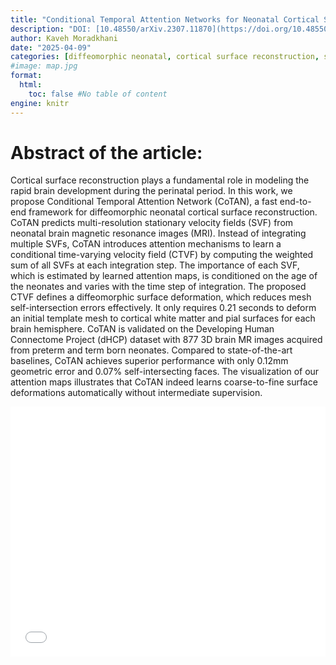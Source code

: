 ```yaml
---
title: "Conditional Temporal Attention Networks for Neonatal Cortical Surface Reconstruction"
description: "DOI: [10.48550/arXiv.2307.11870](https://doi.org/10.48550/arXiv.2307.11870){target='_blank'}"
author: Kaveh Moradkhani
date: "2025-04-09"
categories: [diffeomorphic neonatal, cortical surface reconstruction, structural MRI]
#image: map.jpg
format:
  html:
    toc: false #No table of content
engine: knitr
---
```


# Abstract of the article:

Cortical surface reconstruction plays a fundamental role in modeling the rapid brain development during the perinatal period. In this work, we propose Conditional Temporal Attention Network (CoTAN), a fast end-to-end framework for diffeomorphic neonatal cortical surface reconstruction. CoTAN predicts multi-resolution stationary velocity fields (SVF) from neonatal brain magnetic resonance images (MRI). Instead of integrating multiple SVFs, CoTAN introduces attention mechanisms to learn a conditional time-varying velocity field (CTVF) by computing the weighted sum of all SVFs at each integration step. The importance of each SVF, which is estimated by learned attention maps, is conditioned on the age of the neonates and varies with the time step of integration. The proposed CTVF defines a diffeomorphic surface deformation, which reduces mesh self-intersection errors effectively. It only requires 0.21 seconds to deform an initial template mesh to cortical white matter and pial surfaces for each brain hemisphere. CoTAN is validated on the Developing Human Connectome Project (dHCP) dataset with 877 3D brain MR images acquired from preterm and term born neonates. Compared to state-of-the-art baselines, CoTAN achieves superior performance with only 0.12mm geometric error and 0.07% self-intersecting faces. The visualization of our attention maps illustrates that CoTAN indeed learns coarse-to-fine surface deformations automatically without intermediate supervision. 

![](../../../journalclub/pdfs/2025_04_09_Kaveh_CoTAN.pdf){width=100% height=400}